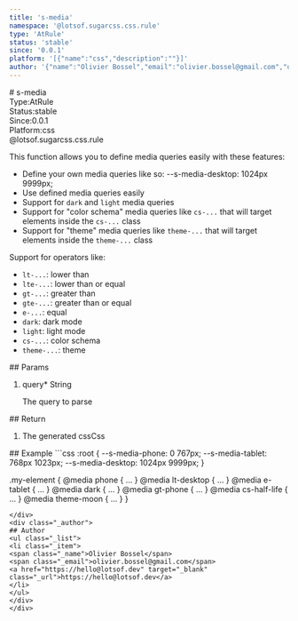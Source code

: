 ```yaml
---
title: 's-media'
namespace: '@lotsof.sugarcss.css.rule'
type: 'AtRule'
status: 'stable'
since: '0.0.1'
platform: '[{"name":"css","description":""}]'
author: '{"name":"Olivier Bossel","email":"olivier.bossel@gmail.com","url":"https://hello@lotsof.dev"}'
---
```

<div class="docmap-mdx">
# s-media
<div class="_metas">
<div class="_type"><span class="_type-label">Type:</span><span class="_type-value">AtRule</span></div>
<div class="_status"><span class="_status-label">Status:</span><span class="_status-value -stable">stable</span></div>
<div class="_since"><span class="_since-label">Since:</span><span class="_since-value">0.0.1</span></div>
<div class="_platform"><span class="_platform-label">Platform:</span><span class="_platform-value -css">css</span></div>
</div>
<div class="_namespace">@lotsof.sugarcss.css.rule</div>
<div class="_description">
<p>This function allows you to define media queries easily with these features:</p>
<ul>
<li>Define your own media queries like so: --s-media-desktop: 1024px 9999px;</li>
<li>Use defined media queries easily</li>
<li>Support for <code>dark</code> and <code>light</code> media queries</li>
<li>Support for &quot;color schema&quot; media queries like <code>cs-...</code> that will target elements inside the <code>cs-...</code> class</li>
<li>Support for &quot;theme&quot; media queries like <code>theme-...</code> that will target elements inside the <code>theme-...</code> class</li>
</ul>
<p>Support for operators like:</p>
<ul>
<li><code>lt-...</code>: lower than</li>
<li><code>lte-...</code>: lower than or equal</li>
<li><code>gt-...</code>: greater than</li>
<li><code>gte-...</code>: greater than or equal</li>
<li><code>e-...</code>: equal</li>
<li><code>dark</code>: dark mode</li>
<li><code>light</code>: light mode</li>
<li><code>cs-...</code>: color schema</li>
<li><code>theme-...</code>: theme</li>
</ul>

</div>
<div class="_params">
## Params
<ol class="_list">
<li class="_item">
<span class="_name">query<span class="_required">*</span></span><span class="_default"></span> <span class="_type">String</span>
<p class="_description">The query to parse</p>
</li>
</ol>
</div>
<div class="_return">
## Return
<ol class="_list">
<li class="_item">
<span class="_description">The generated css</span><span class="_default"></span><span class="_type">Css</span>
</li>
</ol>
</div>
<div class="_examples">
## Example
```css
:root {
   --s-media-phone: 0 767px;
   --s-media-tablet: 768px 1023px;
   --s-media-desktop: 1024px 9999px;
}

.my-element {
   @media phone { ... }
   @media lt-desktop { ... }
   @media e-tablet { ... }
   @media dark { ... }
   @media gt-phone { ... }
   @media cs-half-life { ... }
   @media theme-moon { ... }
}
```
</div>
<div class="_author">
## Author
<ul class="_list">
<li class="_item">
<span class="_name">Olivier Bossel</span>
<span class="_email">olivier.bossel@gmail.com</span>
<a href="https://hello@lotsof.dev" target="_blank" class="_url">https://hello@lotsof.dev</a>
</li>
</ul>
</div>
</div>